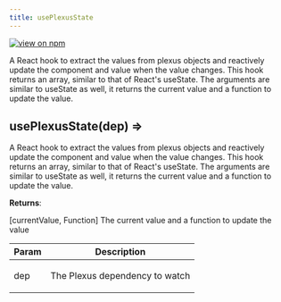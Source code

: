 ```yaml
---
title: usePlexusState
---
```


[![view on npm](http://img.shields.io/npm/v/@plexusjs/core.svg)](https://www.npmjs.org/package/@plexusjs/core)

A React hook to extract the values from plexus objects and reactively update the component and value when the value changes. This hook returns an array, similar to that of React's useState. The arguments are similar to useState as well, it returns the current value and a function to update the value.

<a name='usePlexusState'></a>

## usePlexusState(dep) ⇒

<p>
	A React hook to extract the values from plexus objects and reactively update
	the component and value when the value changes. This hook returns an array,
	similar to that of React's useState. The arguments are similar to useState as
	well, it returns the current value and a function to update the value.
</p>

**Returns**: <p>[currentValue, Function] The current value and a function to update the value</p>

| Param | Description                           |
| ----- | ------------------------------------- |
| dep   | <p>The Plexus dependency to watch</p> |
